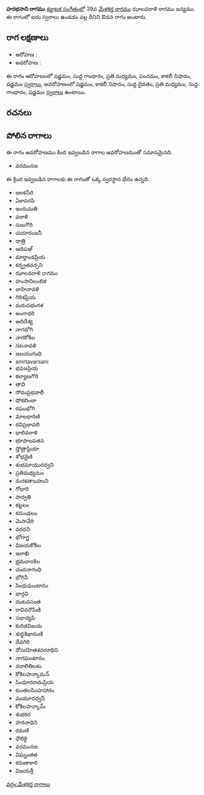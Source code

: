 {{Infobox ragam
	| name          	= హరభసాని
	| synonym	    	= 
	| mela          	= 
	| chakra        	= 
	| janaka        	= 
	| type          	= ఔడవ
	| arohanam      	= {{svaraC|S|G1|M2|P|N3|S'}} 
	| avarohanam    	= {{svaraC|S'|N3|D1|M2|G1|S}}
	| jeeva         	=
	| chhaya        	=
	| nyasa         	=
	| vishesha      	= 
	| equivalent  		= 
}}
{{కర్ణాటక సంగీత రాగాలు}}
'''హరభసాని రాగము''' [[కర్ణాటక సంగీతం]]లో 39వ [[మేళకర్త రాగము]] ఝాలవరాళి రాగము జన్యము.  ఈ రాగంలో ఐదు స్వరాలు ఉండడం వల్ల దీనిని ఔడవ రాగం అంటారు.


==రాగ లక్షణాలు==


* ఆరోహణ : {{svaraC|S|G1|M2|P|N3|S'}} 
* అవరోహణ : {{svaraC|S'|N3|D1|M2|G1|S}}

ఈ రాగం ఆరోహణంలో షడ్జమం, సుద్ద గాంధారం, ప్రతి మధ్యమం, పంచమం, కాకలీ నిషాదం, షడ్జమం [[స్వరాలు]], అవరోహణంలో షడ్జమం, కాకలీ నిషాదం, సుద్ద దైవతం, ప్రతి మధ్యమం, సుద్ద గాంధారం, షడ్జమం [[స్వరాలు]] ఉంటాయి.

==రచనలు==



==పోలిన రాగాలు==
ఈ రాగం అవరోహణము కింద ఇవ్వబడిన రాగాల అవరోహణముతో సమానమైనది.
* వరమునజ

ఈ క్రింద ఇవ్వబడిన రాగాలకు ఈ రాగంతో ఒక్క స్వరస్థాన భేదం ఉన్నది.
* జలకసేరి
* ఏకావరపి
* ఇందుమతి
* వరాళి
* సుబగౌరి
* చయారంజనీ
* ధాత్రి
* ఆదిపఞ్
* మార్తాండప్రియ
* కర్న్రతవర్సని
* ఝాలవరాళి రాగము
* హంసానిలంబిక
* జాహినావళి
* గిరిశప్రియ
* మరువభంగళ
* అంగాధరి
* ఆదిదేశ్య
* నాగభోగి
* నాగకోకిల
* నటనావళి
* జలయుగంధి
* amrtavarsani
* భవజప్రియ
* కల్యాణగౌరి
* తావి
* సోమప్రభవాలీ
* షోకబింబా
* రఘుభోగి
* మాలధారిణి
* రవిప్రభావలి
* ధాలివరాళి
* భూపాలపతన
* స్తోత్రాప్రియా
* శోభవైణి
* శుభమాయురధ్వని
* ప్రతిమధ్యమం
* మరకతాబహుని
* గోధారి
* పార్వతి
* కట్టలం
* కమండలం
* మెసావేరి
* వరధని
* భోగాగ్జ
* విజయకోకిల
* ఇలాఖి
* భ్రమరాoకిల
* చందనాగంధి
* భోగినీ
* సింధుఘంటానం
* భార్గవి
* దంటవసంత
* రావివరౌపిణి
* సభాద్యపి
* కురిజివిజయ
* శుధ్ధశిఖామణి
* దేవగిరి
* దోసరహితశవరూధిని
* నాగఘంటానం
* వరాలితిలకం
* కోకిలపాన్కామన్
* సింధూరరామప్రియ
* కుంతలసింహహారం
* మయూరధ్వనీ
* కోకిలపాన్కామ్
* శుభకర
* హరనాధిని
* రమణి
* ధౌలికై
* వరమునజ
* విఘ్నంజిత
* కరుణాకారి
* విజయశ్రీ



[[వర్గం:మేళకర్త రాగాలు]]